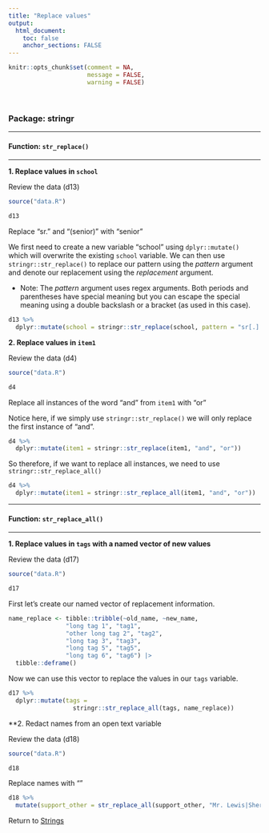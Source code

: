 ```yaml
---
title: "Replace values"
output: 
  html_document:
    toc: false
    anchor_sections: FALSE
---
```


```r
knitr::opts_chunk$set(comment = NA,
                      message = FALSE,
                      warning = FALSE)
```

<br>

### Package: stringr

---

#### Function: `str_replace()`

---

**1\. Replace values in `school`**

Review the data (d13)

```r

source("data.R")

d13

```

Replace "sr." and "(senior)" with "senior"

We first need to create a new variable "school" using `dplyr::mutate()` which will overwrite the existing `school` variable. We can then use `stringr::str_replace()` to replace our pattern using the *pattern* argument and denote our replacement using the *replacement* argument. 

* Note: The *pattern* argument uses regex arguments. Both periods and parentheses have special meaning but you can escape the special meaning using a double backslash or a bracket (as used in this case).

```r

d13 %>%
  dplyr::mutate(school = stringr::str_replace(school, pattern = "sr[.]|[(]senior[)]", replacement = "senior"))

```

**2\. Replace values in `item1`**

Review the data (d4)

```r

source("data.R")

d4

```

Replace all instances of the word "and" from `item1` with "or"

Notice here, if we simply use `stringr::str_replace()` we will only replace the first instance of "and".

```r

d4 %>%
  dplyr::mutate(item1 = stringr::str_replace(item1, "and", "or"))

```

So therefore, if we want to replace all instances, we need to use `stringr::str_replace_all()`

```r

d4 %>%
  dplyr::mutate(item1 = stringr::str_replace_all(item1, "and", "or"))

```

---

#### Function: `str_replace_all()`

---

**1\. Replace values in `tags` with a named vector of new values**

Review the data (d17)

```r

source("data.R")

d17

```

First let's create our named vector of replacement information.

```r

name_replace <- tibble::tribble(~old_name, ~new_name,
                "long tag 1", "tag1",
                "other long tag 2", "tag2",
                "long tag 3", "tag3",
                "long tag 5", "tag5",
                "long tag 6", "tag6") |>
  tibble::deframe()

```

Now we can use this vector to replace the values in our `tags` variable.

```r

d17 %>%
  dplyr::mutate(tags = 
                  stringr::str_replace_all(tags, name_replace))

```

**2\. Redact names from an open text variable

Review the data (d18)

```r

source("data.R")

d18

```

Replace names with "<redacted>"

```r

d18 %>%
  mutate(support_other = str_replace_all(support_other, "Mr. Lewis|Sherry", "<redacted>"))

```


Return to [Strings](https://github.com/Cghlewis/data-wrangling-functions/wiki/Strings)
